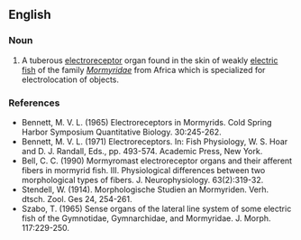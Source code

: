 ==English==

===Noun===
{{en-noun}}

# A tuberous [[electroreceptor]] organ found in the skin of weakly [[electric fish]] of the family ''[[Mormyridae]]'' from Africa which is specialized for electrolocation of objects.

===References===
* Bennett, M. V. L. (1965) Electroreceptors in Mormyrids. Cold Spring Harbor Symposium Quantitative Biology. 30:245-262.
* Bennett, M. V. L. (1971) Electroreceptors. In: Fish Physiology, W. S. Hoar and D. J. Randall, Eds., pp. 493-574. Academic Press, New York.
* Bell, C. C. (1990) Mormyromast electroreceptor organs and their afferent fibers in mormyrid fish. III. Physiological differences between two morphological types of fibers. J. Neurophysiology. 63(2):319-32.
* Stendell, W. (1914). Morphologische Studien an Mormyriden. Verh. dtsch. Zool. Ges 24, 254-261.
* Szabo, T. (1965) Sense organs of the lateral line system of some electric fish of the Gymnotidae, Gymnarchidae, and Mormyridae. J. Morph. 117:229-250.